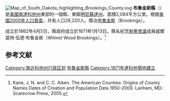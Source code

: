 {{noteTA
|T=zh-hans:布鲁金斯县 (南达科他州);zh-hk:布魯金斯縣 (南達科他州);zh-tw:布魯金斯郡 (南達科他州);
}}
[[File:Map_of_South_Dakota_highlighting_Brookings_County.svg|right]]
'''布魯金斯縣'''（{{lang-en|Brookings County}}）是[[美國|美國]][[南達科他州|南達科他州]]東部的一個縣，東鄰[[明尼蘇達州|明尼蘇達州]]。面積2,084平方公里。根据[[美國2000年人口普查|美國2000年人口普查]]，共有人口28,220人。縣治[[布魯金斯_(南達科他州)|布魯金斯]]（Brookings）。

成立於1862年4月5日，縣政府成立於1871年1月13日。縣名紀念[[南達科他州州憲|制憲會議]]成員威爾莫特·伍德·布魯金斯（Wilmot Wood Brookings）。<ref>Kane, J. N. and C. C. Aiken. The American Counties: Origins of County Names Dates of Creation and Population Data 1950-2000. Lanham, MD.: Scarecrow Press, 2005.</ref>

==参考文献==
{{Reflist}}

{{布魯金斯縣 (南達科他州)}}
{{Authority control}}

{{DEFAULTSORT:Brookings County}}
[[Category:南达科他州行政区划|Category:南达科他州行政区划]]
[[Category:布魯金斯縣|]]
[[Category:1871年達科他領地建立|Category:1871年達科他領地建立]]

{{SouthDakota-geo-stub}}